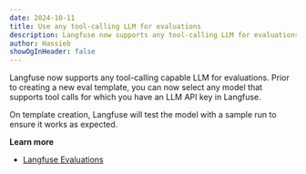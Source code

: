 ```yaml
---
date: 2024-10-11
title: Use any tool-calling LLM for evaluations
description: Langfuse now supports any tool-calling LLM for evaluations.
author: Hassieb
showOgInHeader: false
---
```



<ChangelogHeader />

Langfuse now supports any tool-calling capable LLM for evaluations. Prior to creating a new eval template, you can now select any model that supports tool calls for which you have an LLM API key in Langfuse.

On template creation, Langfuse will test the model with a sample run to ensure it works as expected.

**Learn more**

- [Langfuse Evaluations](/docs/scores/model-based-evals)
